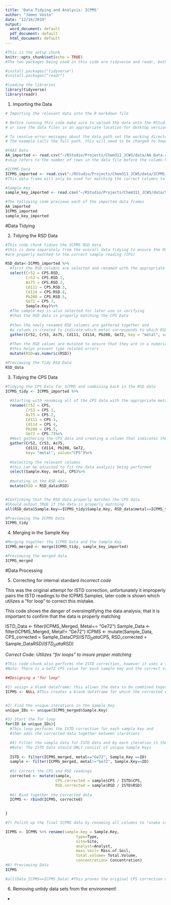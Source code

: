 ```yaml
---
title: 'Data Tidying and Analysis: ICPMS'
author: "James Vesto"
date: "12/16/2019"
output:
  word_document: default
  pdf_document: default
  html_document: default
---
```


```r
#This is the setup chunk
knitr::opts_chunk$set(echo = TRUE)
#The two packages being used in this code are tidyverse and readr, both are available on CRAN and can be installed if necessary with the following lines of code:

#install.packages("tidyverse")
#install.packages("readr")

#loading the libraries
library(tidyverse)
library(readr)
```

1) Importing the Data
```r
# Importing the relevant data into the R markdown file

# Before running this code make sure to upload the data onto the RStudio server 
# or save the data files in an appropriate location for desktop versions of R

# To resolve error messages about the data path set the working directory as the location where the data is saved.
# The example calls the full path, this will need to be changed to however the data is saved on your computer. An easy way to determine the path is to click the import dataset button in the environment, and copy the path from the box on the top.

#FAAS Data
AA_imported <- read.csv("~/RStudio/Projects/Chem311_JCWS/data/AA_Data.csv", skip=4) 
#skip refers to the number of rows in the data file before the column headers

#ICPMS Data
ICPMS_imported <- read.csv("~/RStudio/Projects/Chem311_JCWS/data/ICPMS_Data.csv", skip=1)
#This data frame will only be used for matching the correct columns to the correct metals

#Sample Key
sample_key_imported <- read.csv("~/RStudio/Projects/Chem311_JCWS/data/Sample_Key.csv", skip=0)

#The following code previews each of the imported data frames
AA_imported
ICPMS_imported
sample_key_imported
```

#Data Tidying

2) Tidying the RSD Data
```r
#This code chunk tidies the ICPMS RSD data
#this is done separately from the overall data tidying to ensure the RSD values 
#are properly matched to the correct sample reading (CPS)

RSD_data<-ICPMS_imported %>%
  #first the RSD columns are selected and renamed with the appropriate metal isotope
  select(Cr52 = CPS.RSD, 
         Cr53 = CPS.RSD.1, 
         As75 = CPS.RSD.2, 
         Cd111 = CPS.RSD.3, 
         Cd114 = CPS.RSD.4, 
         Pb208 = CPS.RSD.5,
         Ge72 = CPS.7,
         Sample.Key)%>% 
  #The sample key is also selected for later use in verifying 
  #that the RSD data is properly matching the CPS Data
  
  #then the newly renamed RSD columns are gathered together and 
  #a column is created to indicate which metal corresponds to which RSD
  gather(Cr52, Cr53, As75, Cd111, Cd114, Pb208, Ge72, key = "metal", value = "RSD")%>%
  
  #Then the RSD values are mutated to ensure that they are in a numeric format,
  #this helps prevent type related errors
  mutate(RSD=as.numeric(RSD))

#Previewing the Tidy RSD Data
RSD_data
```

3) Tidying the CPS Data
```r
#Tidying the CPS Data for ICPMS and combining back in the RSD data
ICPMS_tidy <- ICPMS_imported %>% 
  
  #Starting with renaming all of the CPS data with the appropriate metal
  rename(Cr52 = CPS,
         Cr53 = CPS.1,
         As75 = CPS.2,
         Cd111 = CPS.3,
         Cd114 = CPS.4,
         Pb208 = CPS.5,
         Ge72 = CPS.7)%>% 
  #Next gathering the CPS data and creating a column that indicates the corresponding metal 
  gather(Cr52, Cr53, As75, 
         Cd111, Cd114, Pb208, Ge72, 
         key= "metal", value="CPS")%>% 
  
  #Selecting the relevant columns 
  #this can be adjusted to fit the data analysis being performed
  select(Sample.Key, metal, CPS)%>% 
  
  #mutating in the RSD data
  mutate(RSD = RSD_data$RSD)


#Confirming that the RSD data properly matches the CPS data
#Should output TRUE if the data is properly matching 
all(RSD_data$Sample.Key==ICPMS_tidy$Sample.Key, RSD_data$metal==ICPMS_tidy$metal)

#Previewing the ICPMS Data
ICPMS_tidy
```

4) Merging in the Sample Key
```r
#Merging together the ICPMS Data and the Sample Key
ICPMS_merged <- merge(ICPMS_tidy, sample_key_imported)

#Previewing the merged data
ICPMS_merged
```
#Data Processing

5) Correcting for internal standard
*Incorrect code*

This was the original attempt for ISTD correction, unfortunately it improperly pairs the ISTD readings to the ICPMS Samples, later code is shown which utilizes a "for loop" to correct this mistake.

This code shows the danger of oversimplifying the data analysis; that it is important to confirm that the data is properly matching 

ISTD_Data <- filter(ICPMS_Merged, Metal== "Ge72") 
Sample_Data <- filter(ICPMS_Merged, Metal!= "Ge72")
ICPMS <- mutate(Sample_Data, CPS_corrected = Sample_Data$CPS/ISTD_Data$CPS, RSD_corrected = Sample_Data$RSD/ISTD_Data$RSD)

*Correct Code: Utilizes "for loops" to insure proper matching*
```r
#This code chunk also performs the ISTD correction, however it uses a for loop to insure proper matching of ISTD to sample reading
#Note: There is a Ge72 CPS value for each sample key and the correct code sorts by Sample Key when subtracting the ISTD CPS Value

##Designing a "for loop"

#1) assign a blank dataframe; this allows the data to be combined together between iterations of the loop
ICPMS <- NULL #This creates a blank dataframe for which the corrected data can be added to!


#2) Find the unique iterations in the Sample Key
unique_IDs <- unique(ICPMS_merged$Sample.Key)

#3) Start the for loop 
for(ID in unique_IDs){
  #This loop performs the ISTD correction for each sample key and 
  #then adds the corrected data together between iterations

  #4) Filter the sample data for ISTD data and by each iteration in the unique Sample Keys
  #Note: The ISTD Data should ONLY consist of unique Sample Keys
  
  ISTD <- filter(ICPMS_merged, metal=="Ge72", Sample.Key ==ID)
  sample <- filter(ICPMS_merged, metal!="Ge72", Sample.Key==ID)
  
  #5) Correct the CPS and RSD readings
  corrected <- mutate(sample,
                      CPS.corrected = sample$CPS / ISTD$CPS,
                      RSD.corrected = sample$RSD / ISTD$RSD)
  
  #6) Bind together the Corrected data
  ICPMS <- rbind(ICPMS, corrected)
  

}

#7) Polish up the final ICPMS data by renaming all columns to "snake case" (w/ the exception of acronyms!) to fit with standard R practice:

ICPMS <- ICPMS %>% rename(sample.key = Sample.Key,
                               type=Type,
                               site=Site,
                               analyst=Analyst,
                               mass.soil= Mass.of.Soil,
                               total.volume= Total.Volume,
                               concentration= Concentration)
#8) Previewing Data
ICPMS

#all(Data_ICPMS==ICPMS_Data) #This proves the original CPS correction code does not properly match the ISTD CPS readings to the Sample CPS readings! output= FALSE shows that the data improperly matches!! 
```

6) Removing untidy data sets from the environment!
*